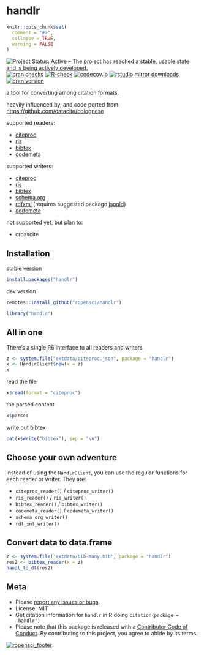 handlr
======

```r
knitr::opts_chunk$set(
  comment = "#>",
  collapse = TRUE,
  warning = FALSE
)
```

[![Project Status: Active – The project has reached a stable, usable state and is being actively developed.](https://www.repostatus.org/badges/latest/active.svg)](https://www.repostatus.org/#active)
[![cran checks](https://cranchecks.info/badges/worst/handlr)](https://cranchecks.info/pkgs/handlr)
[![R-check](https://github.com/ropensci/handlr/workflows/R-check/badge.svg)](https://github.com/ropensci/handlr/actions?query=workflow%3AR-check)
[![codecov.io](https://codecov.io/github/ropensci/handlr/coverage.svg?branch=master)](https://codecov.io/github/ropensci/handlr?branch=master)
[![rstudio mirror downloads](https://cranlogs.r-pkg.org/badges/handlr)](https://github.com/r-hub/cranlogs.app)
[![cran version](https://www.r-pkg.org/badges/version/handlr)](https://cran.r-project.org/package=handlr)


a tool for converting among citation formats.

heavily influenced by, and code ported from <https://github.com/datacite/bolognese>

supported readers:

- [citeproc][]
- [ris][]
- [bibtex][]
- [codemeta][]

supported writers:

- [citeproc][]
- [ris][]
- [bibtex][]
- [schema.org][]
- [rdfxml][] (requires suggested package [jsonld][])
- [codemeta][]

not supported yet, but plan to:

- crosscite

## Installation

stable version

```r
install.packages("handlr")
```

dev version

```r
remotes::install_github("ropensci/handlr")
```

```r
library("handlr")
```

## All in one

There's a single R6 interface to all readers and writers

```r
z <- system.file("extdata/citeproc.json", package = "handlr")
x <- HandlrClient$new(x = z)
x
```

read the file

```r
x$read(format = "citeproc")
```

the parsed content

```r
x$parsed
```

write out bibtex

```r
cat(x$write("bibtex"), sep = "\n")
```

## Choose your own adventure

Instead of using the `HandlrClient`, you can use the regular functions for each 
reader or writer. They are:

- `citeproc_reader()` / `citeproc_writer()`
- `ris_reader()` / `ris_writer()`
- `bibtex_reader()` / `bibtex_writer()`
- `codemeta_reader()` / `codemeta_writer()`
- `schema_org_writer()`
- `rdf_xml_writer()`

## Convert data to data.frame

```r
z <- system.file('extdata/bib-many.bib', package = "handlr")
res2 <- bibtex_reader(x = z)
handl_to_df(res2)
```

## Meta

* Please [report any issues or bugs](https://github.com/ropensci/handlr/issues).
* License: MIT
* Get citation information for `handlr` in R doing `citation(package = 'handlr')`
* Please note that this package is released with a [Contributor Code of Conduct](https://ropensci.org/code-of-conduct/). By contributing to this project, you agree to abide by its terms.

[![ropensci_footer](https://ropensci.org/public_images/github_footer.png)](https://ropensci.org)


[jsonld]: https://github.com/ropensci/jsonld/
[codemeta]: https://codemeta.github.io/
[citeproc]: https://en.wikipedia.org/wiki/CiteProc
[ris]: https://en.wikipedia.org/wiki/RIS_(file_format)
[bibtex]: http://www.bibtex.org/
[schema.org]: https://schema.org/
[rdfxml]: https://en.wikipedia.org/wiki/RDF/XML
